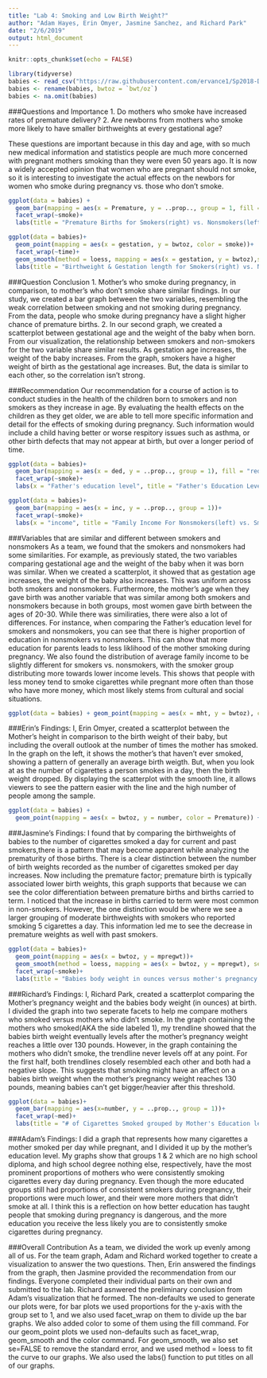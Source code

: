```yaml
---
title: "Lab 4: Smoking and Low Birth Weight?"
author: "Adam Hayes, Erin Omyer, Jasmine Sanchez, and Richard Park"
date: "2/6/2019"
output: html_document
---
```


```r
knitr::opts_chunk$set(echo = FALSE)
```

```r
library(tidyverse)
babies <- read_csv("https://raw.githubusercontent.com/ervance1/Sp2018-Data-Science-repo/master/babies2a.dat")
babies <- rename(babies, bwtoz = `bwt/oz`)
babies <- na.omit(babies)
```

###Questions and Importance
1. Do mothers who smoke have increased rates of premature delivery?
2. Are newborns from mothers who smoke more likely to have smaller birthweights at every gestational age?

These questions are important because in this day and age, with so much new medical information and statistics people are much more concerned with pregnant mothers smoking than they were even 50 years ago.  It is now a widely accepted opinion that women who are pregnant should not smoke, so it is interesting to investigate the actual effects on the newbors for women who smoke during pregnancy vs. those who don't smoke.


```r
ggplot(data = babies) +
  geom_bar(mapping = aes(x = Premature, y = ..prop.., group = 1, fill = smoke))+
  facet_wrap(~smoke)+
  labs(title = "Premature Births for Smokers(right) vs. Nonsmokers(left)")

ggplot(data = babies)+
  geom_point(mapping = aes(x = gestation, y = bwtoz, color = smoke))+
  facet_wrap(~time)+
  geom_smooth(method = loess, mapping = aes(x = gestation, y = bwtoz),se = FALSE)+
  labs(title = "Birthweight & Gestation length for Smokers(right) vs. Nonsmokers(left)")
```

###Question Conclusion
1. Mother's who smoke during pregnancy, in comparison, to mother's who don't smoke share similar findings. In our study, we created a bar graph between the two variables, resembling the weak correlation between smoking and not smoking during pregnancy. From the data, people who smoke during pregnancy have a slight higher chance of premature births. 
2. In our second graph, we created a scatterplot between gestational age and the weight of the baby when born. From our visualization, the relationship between smokers and non-smokers for the two variable share similar results. As gestation age increases, the weight of the baby increases. From the graph, smokers have a higher weight of birth as the gestational age increases. But, the data is similar to each other, so the correlation isn't strong. 

###Recommendation
Our recommendation for a course of action is to conduct studies in the health of the children born to smokers and non smokers as they increase in age.
By evaluating the health effects on the children as they get older, we are able to tell more specific information and detail for the effects of smoking during pregnancy.
Such information would include a child having better or worse respitory issues such as asthma, or other birth defects that may not appear at birth, but over a longer period of time. 




```r
ggplot(data = babies)+
  geom_bar(mapping = aes(x = ded, y = ..prop.., group = 1), fill = "red")+
  facet_wrap(~smoke)+
  labs(x = "Father's education level", title = "Father's Education Levels in Newborns from Nonsmokers(left) and Smokers(right)")

ggplot(data = babies)+
  geom_bar(mapping = aes(x = inc, y = ..prop.., group = 1))+
  facet_wrap(~smoke)+
  labs(x = "income", title = "Family Income For Nonsmokers(left) vs. Smokers(right)")
```

###Variables that are similar and different between smokers and nonsmokers
As a team, we found that the smokers and nonsmokers had some similarities. For example, as previously stated, the two variables comparing gestational age and the weight of the baby when it was born was similar. When we created a scatterplot, it showed that as gestation age increases, the weight of the baby also increases. This was uniform across both smokers and nonsmokers. Furthermore, the mother's age when they gave birth was another variable that was similar among both smokers and nonsmokers because in both groups, most women gave birth between the ages of 20-30.
While there was similiraties, there were also a lot of differences. For instance, when comparing the Father's education level for smokers and nonsmokers, you can see that there is higher proportion of education in nonsmokers vs nonsmokers. This can show that more education for parents leads to less liklihood of the mother smoking during pregnancy. We also found the distribution of average family income to be slightly different for smokers vs. nonsmokers, with the smoker group distributing more towards lower income levels. This shows that people with less money tend to smoke cigarettes while pregnant more often than those who have more money, which most likely stems from cultural and social situations.




```r
ggplot(data = babies) + geom_point(mapping = aes(x = mht, y = bwtoz), color = "blue", position = "jitter") + geom_smooth(method = loess, mapping = aes(x = mht, y = bwtoz), color = "pink") + facet_wrap(~ time) + labs(title = "Mother's Height compared with Birthweight of Their Baby")
```

###Erin's Findings:
I, Erin Omyer, created a scatterplot between the Mother's height in comparison to the birth weight of their baby, but including the overall outlook at the number of times the mother has smoked. In the graph on the left, it shows the mother's that haven't ever smoked, showing a pattern of generally an average birth weigth. But, when you look at as the number of cigarettes a person smokes in a day, then the birth weight dropped. By displaying the scatterplot with the smooth line, it allows viewers to see the pattern easier with the line and the high number of people among the sample.




```r
ggplot(data = babies) +
  geom_point(mapping = aes(x = bwtoz, y = number, color = Premature)) + labs(title = "Birthweight compared with # of Cigarettes Smoked by Mother")

```

###Jasmine's Findings:
I found that by comparing the birthweights of babies to the number of cigarettes smoked a day for current and past smokers,there is a pattern that may become apparent while analyzing the prematurity of those births. There is a clear distinction between the number of birth weights recorded as the number of cigarettes smoked per day increases. Now including the premature factor; premature birth is typically associated lower birth weights, this graph supports that because we can see the color differentiation between premature births and births carried to term. I noticed that the increase in births carried to term were most common in non-smokers. However, the one distinction would be where we see a larger grouping of moderate birthweights with smokers who reported smoking 5 cigarettes a day. This information led me to see the decrease in premature weights as well with past smokers.




```r
ggplot(data = babies)+
  geom_point(mapping = aes(x = bwtoz, y = mpregwt))+
  geom_smooth(method = loess, mapping = aes(x = bwtoz, y = mpregwt), se = FALSE)+
  facet_wrap(~smoke)+
  labs(title = "Babies body weight in ounces versus mother's pregnancy weight")
```

###Richard's Findings:
I, Richard Park, created a scatterplot comparing the Mother's pregnancy weight and the babies body weight (in ounces) at birth. I divided the graph into two seperate facets to help me compare mothers who smoked versus mothers who didn't smoke. In the graph containing the mothers who smoked(AKA the side labeled 1), my trendline showed that the babies birth weight eventually levels after the mother's pregnancy weight reaches a little over 130 pounds. However, in the graph containing the mothers who didn't smoke, the trendline never levels off at any point. For the first half, both trendlines closely resembled each other and both had a negative slope. This suggests that smoking might have an affect on a babies birth weight when the mother's pregnancy weight reaches 130 pounds, meaning babies can't get bigger/heavier after this threshold.




```r
ggplot(data = babies)+
  geom_bar(mapping = aes(x=number, y = ..prop.., group = 1))+
  facet_wrap(~med)+
  labs(title = "# of Cigarettes Smoked grouped by Mother's Education level")
```

###Adam's Findings:
I did a graph that represents how many cigarettes a mother smoked per day while pregnant, and I divided it up by the mother's education level. My graphs show that groups 1 & 2 which are no high school diploma, and high school degree nothing else, respectively, have the most prominent proportions of mothers who were consistently smoking cigarettes every day during pregnancy. Even though the more educated groups still had proportions of consistent smokers during pregnancy, their proportions were much lower, and their were more mothers that didn't smoke at all. I think this is a reflection on how better education has taught people that smoking during pregnancy is dangerous, and the more education you receive the less likely you are to consistently smoke cigarettes during pregnancy.




###Overall Contribution
As a team, we divided the work up evenly among all of us. For the team graph, Adam and Richard worked together to create a visualization to answer the two questions. Then, Erin answered the findings from the graph, then Jasmine provided the recommendation from our findings. Everyone completed their individual parts on their own and submitted to the lab. Richard asnwered the preliminary conclusion from Adam's visualization that he formed.
The non-defaults we used to generate our plots were, for bar plots we used proportions for the y-axis with the group set to 1, and we also used facet_wrap on them to divide up the bar graphs. We also added color to some of them using the fill command.
For our geom_point plots we used non-defaults such as facet_wrap, geom_smooth and the color command. For geom_smooth, we also set se=FALSE to remove the standard error, and we used method = loess to fit the curve to our graphs. We also used the labs() function to put titles on all of our graphs.
